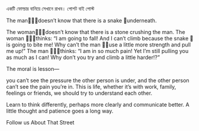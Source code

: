 একটি ফোল্ডার বানিয়ে সেখানে রাখব। পোশট বাই পোস্ট

The man👨🏽‍🦱doesn’t know that there is a snake 🐍underneath.

The woman🙍🏽‍♀️doesn’t know that there is a stone crushing the man.
The woman 🙎🏼‍♀️thinks: “I am going to fall! And I can’t climb because the snake 🐍is going to bite me! Why can’t the man 🧔🏼use a little more strength and pull me up!” The man 🧑🏾‍🦲thinks: “I am in so much pain! Yet I’m still pulling you as much as I can! Why don’t you try and climb a little harder!?”

The moral is lesson—

 you can’t see the pressure the other person is under, and the other person can’t see the pain you’re in.
This is life, whether it’s with work, family, feelings or friends, we should try to understand each other.

Learn to think differently, perhaps more clearly and communicate better. A little thought and patience goes a long way.

Follow us About That Street